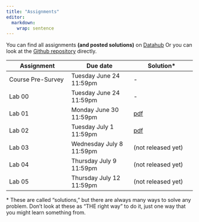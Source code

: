 ```yaml
---
title: "Assignments"
editor: 
  markdown: 
    wrap: sentence
---
```


You can find all assignments **(and posted solutions)** on [Datahub](https://datahub.berkeley.edu/hub/user-redirect/git-pull?repo=https%3A%2F%2Fgithub.com%2Fberkeley-stat131a%2Fsummer-2025-assignments%2F&urlpath=rstudio%2F&branch=main)
Or you can look at the [Github repository](https://github.com/berkeley-stat131a/summer-2025-assignments) directly.

| Assignment | Due date | Solution\* |
| --- | --- | --- |
| Course Pre-Survey | Tuesday June 24 11:59pm | - |
| Lab 00 | Tuesday June 24 11:59pm | - |
| Lab 01 | Monday June 30 11:59pm | [pdf](https://github.com/berkeley-stat131a/summer-2025-assignments/blob/main/lab01/Lab01_Solution.pdf) |
| Lab 02 | Tuesday July 1 11:59pm | [pdf](https://github.com/berkeley-stat131a/summer-2025-assignments/blob/main/lab02/Lab02_Solution.pdf) |
| Lab 03 | Wednesday July 8 11:59pm | (not released yet) |
| Lab 04 | Thursday July 9 11:59pm | (not released yet) |
| Lab 05 | Thursday July 12 11:59pm | (not released yet) |

\* These are called "solutions," but there are always many ways to solve any problem. Don't look at these as "THE right way" to do it, just one way that you might learn something from.
